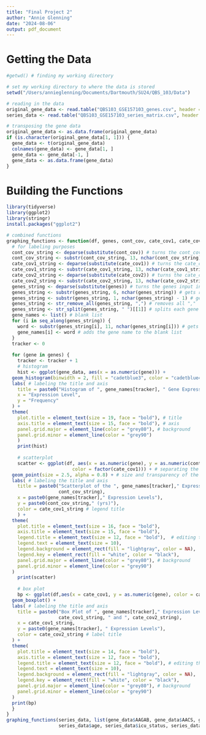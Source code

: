 ```yaml
---
title: "Final Project 2"
author: "Annie Glenning"
date: "2024-08-06"
output: pdf_document
---
```

# Getting the Data

```r
#getwd() # finding my working directory 
```

```r
# set my working directory to where the data is stored
setwd("/Users/annieglenning/Documents/Dartmouth/SU24/QBS_103/Data")

# reading in the data
original_gene_data <- read.table("QBS103_GSE157103_genes.csv", header = TRUE, sep = ",") 
series_data <- read.table("QBS103_GSE157103_series_matrix.csv", header = TRUE, sep = ",")
```

```r
# transposing the gene data 
original_gene_data <- as.data.frame(original_gene_data)
if (is.character(original_gene_data[1, 1])) {
  gene_data <- t(original_gene_data)
  colnames(gene_data) <- gene_data[1, ]
  gene_data <- gene_data[-1, ]
  gene_data <- as.data.frame(gene_data)
}
```

# Building the Functions 

```r
library(tidyverse) 
library(ggplot2)
library(stringr)
install.packages("ggplot2")
```

```r
# combined functions 
graphing_functions <- function(df, genes, cont_cov, cate_cov1, cate_cov2) {
  # for labeling purposes 
  cont_cov_string <- deparse(substitute(cont_cov)) # turns the cont_cov input into a string
  cont_cov_string <- substr(cont_cov_string, 13, nchar(cont_cov_string)) # gets rid of series_data$
  cate_cov1_string <- deparse(substitute(cate_cov1)) # turns the cate_cov1 input into a string
  cate_cov1_string <- substr(cate_cov1_string, 13, nchar(cate_cov1_string)) # gets rid of series_data$
  cate_cov2_string <- deparse(substitute(cate_cov2)) # turns the cate_cov2 input into a string
  cate_cov2_string <- substr(cate_cov2_string, 13, nchar(cate_cov2_string)) # gets rid of series_data$
  genes_string <- deparse(substitute(genes)) # turns the genes input into a string
  genes_string <- substr(genes_string, 6, nchar(genes_string)) # gets rid of "list("
  genes_string <- substr(genes_string, 1, nchar(genes_string) - 1) # gets rid of ")"
  genes_string <- str_remove_all(genes_string, ",") # removes all ","
  genes_string <- str_split(genes_string, " ")[[1]] # splits each gene into a lst
  gene_names <- list() # blank list
  for (i in seq_along(genes_string)) {
    word <- substr(genes_string[i], 11, nchar(genes_string[i])) # gets rid of "gene_data$"
    gene_names[i] <- word # adds the gene name to the blank list 
  }
  tracker <- 0
  
  for (gene in genes) {
    tracker <- tracker + 1
    # histogram 
    hist <- ggplot(gene_data, aes(x = as.numeric(gene))) +
  geom_histogram(binwidth = 2, fill = "cadetblue3", color = "cadetblue4") +
  labs( # labeling the title and axis
    title = paste0("Histogram of ", gene_names[tracker], " Gene Expression Levels"), 
    x = "Expression Level", 
    y = "Frequency"
  ) +
  theme(
    plot.title = element_text(size = 19, face = "bold"), # title
    axis.title = element_text(size = 15, face = "bold"), # axis 
    panel.grid.major = element_line(color = "grey80"), # background 
    panel.grid.minor = element_line(color = "grey90")
    )
    print(hist)
    
    # scatterplot 
    scatter <- ggplot(df, aes(x = as.numeric(gene), y = as.numeric(cont_cov), 
                        color = factor(cate_cov1))) + # separating the points by icu status 
  geom_point(size = 2.5, alpha = 0.8) + # size and transparency of the point
  labs( # labeling the title and axis 
    title = paste0("Scatterplot of the ", gene_names[tracker]," Expression Levels vs. ", 
                   cont_cov_string), 
    x = paste0(gene_names[tracker]," Expression Levels"), 
    y = paste0(cont_cov_string," (yrs)"),
    color = cate_cov1_string # legend title
    ) + 
  theme(
    plot.title = element_text(size = 16, face = "bold"), 
    axis.title = element_text(size = 15, face = "bold"), 
    legend.title = element_text(size = 12, face = "bold"),  # editing the legend 
    legend.text = element_text(size = 10), 
    legend.background = element_rect(fill = "lightgray", color = NA), 
    legend.key = element_rect(fill = "white", color = "black"),
    panel.grid.major = element_line(color = "grey80"), # background 
    panel.grid.minor = element_line(color = "grey90")
  )
    print(scatter)
    
    # box plot 
    bp <- ggplot(df,aes(x = cate_cov1, y = as.numeric(gene), color = cate_cov2)) +
  geom_boxplot() +
  labs( # labeling the title and axis 
    title = paste0("Box Plot of ", gene_names[tracker]," Expression Levels by ", 
                   cate_cov1_string, " and ", cate_cov2_string),
    x = cate_cov1_string, 
    y = paste0(gene_names[tracker], " Expression Levels"),
    color = cate_cov2_string # label title 
  ) +
  theme(
    plot.title = element_text(size = 14, face = "bold"),
    axis.title = element_text(size = 12, face = "bold"),
    legend.title = element_text(size = 12, face = "bold"), # editing the legend 
    legend.text = element_text(size = 10),
    legend.background = element_rect(fill = "lightgray", color = NA), 
    legend.key = element_rect(fill = "white", color = "black"),
    panel.grid.major = element_line(color = "grey80"), # background 
    panel.grid.minor = element_line(color = "grey90")
  ) 
  print(bp)
  }
}
graphing_functions(series_data, list(gene_data$AAGAB, gene_data$AACS, gene_data$AAK1), 
                   series_data$age, series_data$icu_status, series_data$sex)
```

